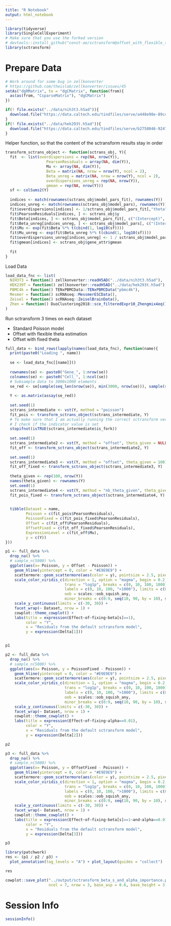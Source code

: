 ```yaml
---
title: "R Notebook"
output: html_notebook
---
```



```r
library(tidyverse)
library(SingleCellExperiment)
# Make sure that you use the forked version
# devtools::install_github("const-ae/sctransform@offset_with_flexible_theta")
library(sctransform)
```

# Prepare Data

```r
# Work around for some bug in zellkonverter
# https://github.com/theislab/zellkonverter/issues/45
setAs("dgRMatrix", to = "dgCMatrix", function(from){
  as(as(from, "CsparseMatrix"), "dgCMatrix")
})
```

```r
if(! file.exists("../data/nih3t3.h5ad")){
  download.file("https://data.caltech.edu/tindfiles/serve/a448e98e-89cd-47b3-a134-803bbde29781/", "../data/nih3t3.h5ad")
}
if(! file.exists("../data/hek293t.h5ad")){
  download.file("https://data.caltech.edu/tindfiles/serve/b2758046-9247-43ab-b8f0-68882b4f39a3/", "../data/hek293t.h5ad")
}
```



Helper function, so that the content of the sctransform results stay in order
```r
transform_sctrans_object <- function(sctrans_obj, Y){
  fit  <- list(overdispersions = rep(NA, nrow(Y)),
                  PearsonResiduals = array(NA, dim(Y)),
                  Mu <- array(NA, dim(Y)),
                  Beta = matrix(NA, nrow = nrow(Y), ncol = 2),
                  Beta_unreg = matrix(NA, nrow = nrow(Y), ncol = 2),
                  overdispersions_unreg = rep(NA, nrow(Y)),
                  gmean = rep(NA, nrow(Y)))
  sf <- colSums2(Y)
  
  indices <- match(rownames(sctrans_obj$model_pars_fit), rownames(Y))
  indices_unreg <- match(rownames(sctrans_obj$model_pars), rownames(Y))
  fit$overdispersions[indices] <- 1/sctrans_obj$model_pars_fit[,"theta"]
  fit$PearsonResiduals[indices, ] <- sctrans_obj$y
  fit$Beta[indices, ] <- sctrans_obj$model_pars_fit[, c("(Intercept)", "log_umi")]
  fit$Beta_unreg[indices_unreg, ] <- sctrans_obj$model_pars[, c("(Intercept)", "log_umi")]
  fit$Mu <- exp(fit$Beta %*% t(cbind(1, log10(sf))))
  fit$Mu_unreg <- exp(fit$Beta_unreg %*% t(cbind(1, log10(sf))))
  fit$overdispersions_unreg[indices_unreg] <- 1 / sctrans_obj$model_pars[, "theta"]
  fit$gmean[indices] <- sctrans_obj$gene_attr$gmean
  
  fit
}
```


Load Data

```r
load_data_fnc <- list(
  NIH3T3 = function() zellkonverter::readH5AD("../data/nih3t3.h5ad"),
  HEK239T = function() zellkonverter::readH5AD("../data/hek293t.h5ad"),
  PBMC4k = function() TENxPBMCData::TENxPBMCData("pbmc4k"),
  Mesmer = function() scRNAseq::MessmerESCData(), 
  Zeisel = function() scRNAseq::ZeiselBrainData(),
  Zhen = function() DuoClustering2018::sce_filteredExpr10_Zhengmix4eq()
)
```

Run sctransform 3 times on each dataset

- Standard Poisson model
- Offset with flexible theta estimation
- Offset with fixed theta

```r

full_data <- bind_rows(lapply(names(load_data_fnc), function(name){
  print(paste0("Loading ", name))
  
  se <- load_data_fnc[[name]]()
  
  rownames(se) <- paste0("Gene_", 1:nrow(se))
  colnames(se) <- paste0("Cell_", 1:ncol(se))
  # Subsample data to 3000x1000 elements
  se_red <- se[sample(seq_len(nrow(se)), min(3000, nrow(se))), sample(seq_len(ncol(se)), min(1000, ncol(se)))]
  
  Y <- as.matrix(assay(se_red))
  
  set.seed(1)
  sctrans_intermediate <- vst(Y, method = "poisson")
  fit_pois <- transform_sctrans_object(sctrans_intermediate, Y)
  # To make sure that I am actually running the correct sctransform version
  # I check if the indicator value is set
  stopifnot(isTRUE(sctrans_intermediate$is_fork))
  
  set.seed(1)
  sctrans_intermediate2 <- vst(Y, method = "offset", theta_given = NULL)
  fit_off <- transform_sctrans_object(sctrans_intermediate2, Y)
  
  set.seed(1)
  sctrans_intermediate3 <- vst(Y, method = "offset", theta_given = 100)
  fit_off_fixed <- transform_sctrans_object(sctrans_intermediate3, Y)
  
  theta_given <- rep(100, nrow(Y))
  names(theta_given) <- rownames(Y)
  set.seed(1)
  sctrans_intermediate4 <- vst(Y, method = "nb_theta_given", theta_given = theta_given)
  fit_pois_fixed <- transform_sctrans_object(sctrans_intermediate4, Y)

  
  tibble(Dataset = name,
         Poisson = c(fit_pois$PearsonResiduals),
         PoissonFixed = c(fit_pois_fixed$PearsonResiduals),
         Offset = c(fit_off$PearsonResiduals),
         OffsetFixed = c(fit_off_fixed$PearsonResiduals),
         ExpressionLevel = c(fit_off$Mu),
         y = c(Y))
}))


```






```r
p1 <- full_data %>%
  drop_na() %>%
  # sample_n(5000) %>%
  ggplot(aes(x= Poisson, y = Offset - Poisson)) +
    geom_hline(yintercept = 0, color = "#E9E9E9") +
    scattermore::geom_scattermore(aes(color = y), pointsize = 2.5, pixels = c(512, 512), alpha = 0.1) +
    scale_color_viridis_c(direction = 1, option = "magma", begin = 0.2, end = 0.8, 
                          trans = "log1p", breaks = c(0, 10, 100, 1000),
                          labels = c(0, 10, 100, ">1000"), limits = c(0, 1001), 
                          oob = scales::oob_squish_any, 
                          minor_breaks = c(0:9, seq(10, 90, by = 10), seq(100, 1000, by = 100))) +
    scale_y_continuous(limits = c(-30, 30)) +
    facet_wrap(~ Dataset, nrow = 1) +
    cowplot::theme_cowplot() +
    labs(title = expression(Effect~of~fixing~beta[s]==1),
         color = "Y", 
         x = "Residuals from the default sctransform model",
         y = expression(Delta[1]))


p1
```

```r
p2 <- full_data %>%
  drop_na() %>%
  # sample_n(5000) %>%
  ggplot(aes(x= Poisson, y = PoissonFixed - Poisson)) +
    geom_hline(yintercept = 0, color = "#E9E9E9") +
    scattermore::geom_scattermore(aes(color = y), pointsize = 2.5, pixels = c(512, 512), alpha = 0.1) +
    scale_color_viridis_c(direction = 1, option = "magma", begin = 0.2, end = 0.8, 
                          trans = "log1p", breaks = c(0, 10, 100, 1000),
                          labels = c(0, 10, 100, ">1000"), limits = c(0, 1001), 
                          oob = scales::oob_squish_any, 
                          minor_breaks = c(0:9, seq(10, 90, by = 10), seq(100, 1000, by = 100))) +
    scale_y_continuous(limits = c(-30, 30)) +
    facet_wrap(~ Dataset, nrow = 1) +
    cowplot::theme_cowplot() +
    labs(title = expression(Effect~of~fixing~alpha==0.01),
         color = "Y", 
         x = "Residuals from the default sctransform model",
         y = expression(Delta[2]))

p2
```



```r
p3 <- full_data %>%
  drop_na() %>%
  # sample_n(5000) %>%
  ggplot(aes(x= Poisson, y = OffsetFixed - Poisson)) +
    geom_hline(yintercept = 0, color = "#E9E9E9") +
    scattermore::geom_scattermore(aes(color = y), pointsize = 2.5, pixels = c(512, 512), alpha = 0.1) +
    scale_color_viridis_c(direction = 1, option = "magma", begin = 0.2, end = 0.8, 
                          trans = "log1p", breaks = c(0, 10, 100, 1000),
                          labels = c(0, 10, 100, ">1000"), limits = c(0, 1001), 
                          oob = scales::oob_squish_any, 
                          minor_breaks = c(0:9, seq(10, 90, by = 10), seq(100, 1000, by = 100))) +
    scale_y_continuous(limits = c(-30, 30)) +
    facet_wrap(~ Dataset, nrow = 1) +
    cowplot::theme_cowplot() +
    labs(title = expression(Effect~of~fixing~beta[s]==1~and~alpha==0.01),
         color = "Y", 
         x = "Residuals from the default sctransform model",
         y = expression(Delta[3]))

p3
```



```r
library(patchwork)
res <- (p1 / p2 / p3) +
  plot_annotation(tag_levels = "A") + plot_layout(guides = "collect")

res
```


```r
cowplot::save_plot("../output/sctransform_beta_s_and_alpha_importance.pdf", res, 
                   ncol = 7, nrow = 3, base_asp = 0.6, base_height = 3, device = cairo_pdf)
```





# Session Info

```r
sessionInfo()
```


 